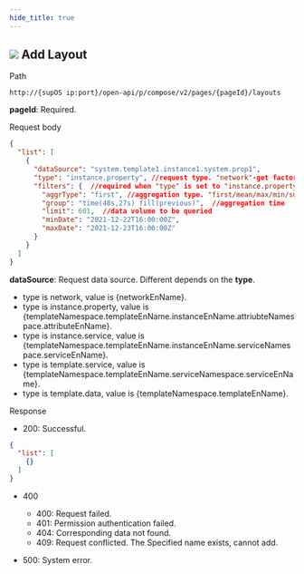 ```yaml
---
hide_title: true
---
```


<div className='div'>
<div className='title'>

## ![](https://wordpressfreezonex.oss-accelerate.aliyuncs.com/openAPI/1.png) Add Layout


</div>
<div className='grid'>
<div className='leftCol'>Path</div>
<div className='rightCol'>

```
http://{supOS ip:port}/open-api/p/compose/v2/pages/{pageId}/layouts
```

**pageId**: Required.

</div>
<div className='leftCol'>Request body</div>
<div className='rightCol'>

```json
{
  "list": [
    {
      "dataSource": "system.template1.instance1.system.prop1",
      "type": "instance.property", //request type. "network"-get factory model tree/"instance.property"-get attribute history data/"instance.service"-execute entity instance service/"template.service"-execute form template service/"template.data"-get template instance data
      "filters": {  //required when "type" is set to "instance.property"
        "aggrType": "first", //aggregation type. "first/mean/max/min/sum"
        "group": "time(48s,27s) fill(previous)",  //aggregation time
        "limit": 601,  //data volume to be queried
        "minDate": "2021-12-22T16:00:00Z",
        "maxDate": "2021-12-23T16:00:00Z"
      }
    }
  ]
}
```
**dataSource**: Request data source. Different depends on the **type**. 
- type is network, value is {networkEnName}.
- type is instance.property, value is {templateNamespace.templateEnName.instanceEnName.attriubteNamespace.attributeEnName}.
- type is instance.service, value is {templateNamespace.templateEnName.instanceEnName.serviceNamespace.serviceEnName}.
- type is template.service, value is {templateNamespace.templateEnName.serviceNamespace.serviceEnName}.
- type is template.data, value is {templateNamespace.templateEnName}. 

</div>
<div className='leftCol'>Response</div>
<div className='rightCol'>

- 200: Successful.

```json
{
  "list": [
    {}
  ]
}
```
- 400

<ul>
<ul>
<li>400: Request failed.</li>
<li>401: Permission authentication failed.</li>
<li>404: Corresponding data not found.</li>
<li>409: Request conflicted. The Specified name exists, cannot add.</li>
</ul>
</ul>

- 500: System error.

</div>
</div>
</div>
